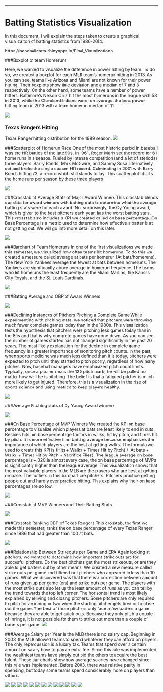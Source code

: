 

---
Batting Statistics Visualization
===

In this document, I will explain the steps taken to create a graphical visualizaiton of batting statistics from 1986-2014.

https://baseballstats.shinyapps.io/Final_Visualizations

###Boxplot of team Homeruns

Here, we wanted to visualize the difference in power hitting by team. To do so, we created a boxplot for each MLB team's homerun hitting in 2013. As you can see, teams like Arizona and Miami are not known for their power hitting. Their boxplots show little deviation and a median of 7 and 3 respectively. On the other hand, some teams have a number of power hitters. Baltimore's Nelson Cruz hit the most homeruns in the league with 53 in 2013, while the Cleveland Indians were, on average, the best power hitting team in 2013 with a team homerun median of 11.


![](../02 Tableau/HR Boxplots.png)

### Texas Rangers Hitting
Texas Ranger hitting distribution for the 1989 season.
![](../02 Tableau/rangers histogram by year.png)

###Scatterplot of Homerun Race
One of the most historic period in baseball was the HR battles of the late 90s. In 1961, Roger Maris set the record for 61 home runs in a season. Fueled by intense competition (and a lot of steriods) three players: Barry Bonds, Mark McGwire, and Sammy Sosa alternatively set and broke the single season HR record. Culminating in 2001 with Barry Bonds hitting 73, a record which still stands today. This scatter plot charts the home runs per season by these three players

![](../02 Tableau/Scatterplot.png)

###Crosstab of Average Stats of Major Award Winners
This crosstab blends our data for award winners with batting data to determine what the average batting stats were for each award. Not surprisingly, the Cy Young award, which is given to the best pitchers each year, has the worst batting stats. This crosstab also includes a KPI we created called on base percentage. On Base Percentage is a metric used to determine how effective a batter is at not getting out. We will go into more detail on this later.

![](../02 Tableau/awards stats crosstab.png)

###Barchart of Team Homeruns
In one of the first visualizations we made this semester, we visualized how often teams hit homeruns. To do this we created a measure called average at bats per homerun (At bats/homeruns). The New York Yankees average the fewest at bats between homeruns. The Yankees are significantly above average in homerun frequency. The teams who hit homeruns the least frequently are the Miami Marlins, the Kansas City Royals, and the St. Louis Cardinals.

![](../02 Tableau/2HRBarchart.png)

###Batting Average and OBP of Award Winners

![](../02 Tableau/awardBA.png)

###Declining Instances of Pitchers Pitching a Complete Game
While experimenting with pitching stats, we noticed that pitchers were throwing much fewer complete games today than in the 1980s. This visualization tests the hypothesis that pitchers were pitching less games today than in the 80s and that is why complete games have gone down. As you can see the number of games started has not changed significantly in the past 20 years. The most likely explanation for the decline in complete game frequency is a greater importance of monitoring pitch counts. In the past, when sports medicine was much less defined than it is today, pitchers were expected to pitch until they started to pitch poorly, regardless of how many pitches. Now, baseball managers have emphasized pitch count limits. Typically, once a pitcher nears the 120 pitch mark, he will be pulled no matter how well he is pitching. The belief is that a fatigued pitcher is much more likely to get injured. Therefore, this is a visualization in the rise of sports science and using metrics to keep players healthy.


![](../02 Tableau/Complete games.png)

###Average Pitching stats of Cy Young Award winners

![](../02 Tableau/Cy Young Pitching Stats.png)


###On Base Percentage of MVP Winners
We created the KPI on base percentage to visualize which players at bats are least likely to end in outs. Besides hits, on base percentage factors in walks, hit by pitch, and times hit by pitch. It is more effective than batting average because emphasizes the importance of which players are the best at getting walks. The formula we used to create this KPI is (Hits + Walks + Times Hit by Pitch) / (At bats + Walks + Times Hit by Pitch + Sacrifice Flies). The league average on base percentage is ~.320.In almost every case, the on base percentage of MVPs is significantly higher than the league average. This visualization shows that the most valuable players in the MLB are the players who are best at getting on base. The outliers in this barchart are pitchers. Pitchers practice getting people out and hardly ever practice hitting. This explains why their on base percentages are so low. 

![](../02 Tableau/mvp obp barchart.png)

###Crosstab of MVP Winners and Their Batting Stats

![](../02 Tableau/mvp stats crosstab.png)

###Crosstab Ranking OBP of Texas Rangers 
This crosstab, the first we made this semester, ranks the on base percentage of every Texas Ranger since 1986 that had greater than 100 at bats.

![](../02 Tableau/obpCrosstab.png)

###Relationship Between Strikeouts per Game and ERA
Again looking at pitchers, we wanted to determine how important strike outs are for succesful pitchers. Do the best pitchers get the most strikeouts, or are they able to get batters out by other means. We created a new measure called strike outs per game and filtered out pitchers who appeared in less than 10 games. What we discovered was that there is a correlation between amount of runs given up per game (era) and strike outs per game. The players with the most strike outs also let up the least amount of runs as you can tell by the trend towards the top left corner. The horizontal trend is most likely explained by reliving and closing pitchers. Some pitchers are only required to pitch for an inning or two when the starting pitcher gets tired or to close out the game. The best of those pitchers only face a few batters a game because they are able to get quick outs. Because they only pitch a couple of innings, it is not possible for them to strike out more than a couple of batters per game.
![](../02 Tableau/strike outs per game.png)


###Average Salary per Year
In the MLB there is no salary cap. Beginning in 2003, the MLB allowed teams to spend whatever they can afford on players. The only repercussion is a luxury tax. Teams that spend over a certain amount on salary have to pay an extra fee. Since this rule was implemented, the wealthiest teams have simply out bid the others to acquire the best talent. These bar charts show how average salaries have changed since this rule was implemented. Before 2003, there was relative parity in spending, but today some teams spend considerably more on players than others.

![](../02 Tableau/average salary per year/2001.png)
![](../02 Tableau/average salary per year/2002.png)
![](../02 Tableau/average salary per year/2003.png)
![](../02 Tableau/average salary per year/2004.png)
![](../02 Tableau/average salary per year/2005.png)
![](../02 Tableau/average salary per year/2006.png)
![](../02 Tableau/average salary per year/2007.png)
![](../02 Tableau/average salary per year/2008.png)
![](../02 Tableau/average salary per year/2009.png)
![](../02 Tableau/average salary per year/2010.png)
![](../02 Tableau/average salary per year/2011.png)
![](../02 Tableau/average salary per year/2012.png)
![](../02 Tableau/average salary per year/2013.png)